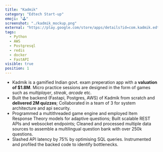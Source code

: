 ```yaml
---
title: "Kadmik"
category: "Edtech Start-up"
emoji: "🕹"
screenshot: "./kadmik_mockup.png"
external: "https://play.google.com/store/apps/details?id=com.kadmik.edtech.android"
tags:
  - Python
  - AWS
  - Postgresql
  - redis
  - docker
  - FastAPI
visible: true
position: 1
---
```

* Kadmik is a gamified Indian govt. exam preperation app with a **valuation of $1.8M**. Micro practice sessions are designed in the form of games such as _multiplayer_, _streak_, _arcade_ etc. 
* Built the backend (Fastapi, Postgres, AWS) of Kadmik from scratch and **delivered 2M quizzes**; Collaborated in a team of 3 for system architecture and api security.
* Programmed a multithreaded game engine and employed Item Response Theory models for adaptive questions; Built scalable REST APIs and websocket endpoints; Cleaned and processed multiple data sources to assemble a multilingual question bank with over 250k questions.
* Slashed API latency by 75% by optimising SQL queries. Instrumented and profiled the backed code to identify bottlenecks.
